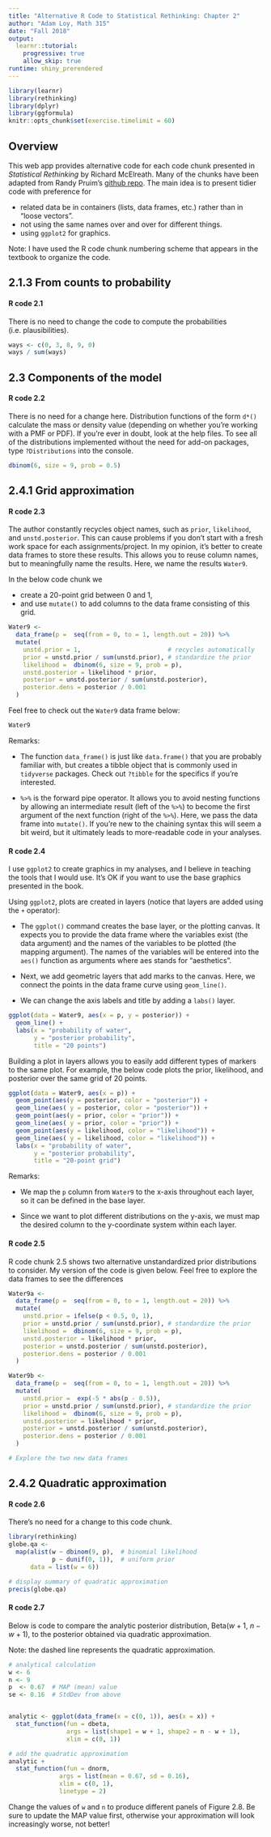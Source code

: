 ```yaml
---
title: "Alternative R Code to Statistical Rethinking: Chapter 2"
author: "Adam Loy, Math 315"
date: "Fall 2018"
output:
  learnr::tutorial:
    progressive: true
    allow_skip: true
runtime: shiny_prerendered
---
```


```r
library(learnr)
library(rethinking)
library(dplyr)
library(ggformula)
knitr::opts_chunk$set(exercise.timelimit = 60)
```

## Overview

This web app provides alternative code for each code chunk presented in *Statistical Rethinking* by Richard McElreath. Many of the chunks have been adapted from Randy Pruim's [github repo](https://github.com/rpruim/Statistical-Rethinking). The main idea is to present tidier code with preference for

 * related data be in containers (lists, data frames, etc.) rather than in "loose vectors".
 * not using the same names over and over for different things.
 * using `ggplot2` for graphics.

Note: I have used the R code chunk numbering scheme that appears in the textbook to organize the code.

## 2.1.3 From counts to probability

#### R code 2.1

There is no need to change the code to compute the probabilities (i.e. plausibilities).

```r
ways <- c(0, 3, 8, 9, 0)
ways / sum(ways)
```


## 2.3 Components of the model

#### R code 2.2

There is no need for a change here. Distribution functions of the form `d*()` calculate the mass or density value (depending on whether you're working with a PMF or PDF). If you're ever in doubt, look at the help files. To see all of the distributions implemented without the need for add-on packages, type `?Distributions` into the console.

```r
dbinom(6, size = 9, prob = 0.5)
```

## 2.4.1 Grid approximation

#### R code 2.3 

The author constantly recycles object names, such as `prior`, `likelihood`, and `unstd.posterior`. This can cause problems if you don't start with a fresh work space for each assignments/project. In my opinion, it's better to create data frames to store these results. This allows you to reuse column names, but to meaningfully name the results. Here, we name the results `Water9`.

In the below code chunk we

- create a 20-point grid between 0 and 1,
- and use `mutate()` to add columns to the data frame consisting of this grid.

```r
Water9 <-
  data_frame(p =  seq(from = 0, to = 1, length.out = 20)) %>% 
  mutate(
    unstd.prior = 1,                        # recycles automatically
    prior = unstd.prior / sum(unstd.prior), # standardize the prior
    likelihood =  dbinom(6, size = 9, prob = p),
    unstd.posterior = likelihood * prior,
    posterior = unstd.posterior / sum(unstd.posterior),
    posterior.dens = posterior / 0.001
  )  
```

Feel free to check out the `Water9` data frame below:

```r
Water9
```

Remarks:

- The function `data_frame()` is just like `data.frame()` that you are probably familiar with, but creates a tibble object that is commonly used in `tidyverse` packages. Check out `?tibble` for the specifics if you're interested.

- `%>%` is the forward pipe operator. It allows you to avoid nesting functions by allowing an intermediate result (left of the `%>%`) to become the first argument of the next function (right of the `%>%`). Here, we pass the data frame into `mutate()`. If you're new to the chaining syntax this will seem a bit weird, but it ultimately leads to more-readable code in your analyses.



#### R code 2.4 

I use `ggplot2` to create graphics in my analyses, and I believe in teaching the tools that I would use. It's OK if you want to use the base graphics presented in the book.

Using `ggplot2`, plots are created in layers (notice that layers are added using the `+` operator):

- The `ggplot()` command creates the base layer, or the plotting canvas. It expects you to provide the data frame where the variables exist (the data argument) and
the names of the variables to be plotted (the mapping argument). The names of the variables will be entered into the `aes()` function as arguments where aes stands for "aesthetics".

- Next, we add geometric layers that add marks to the canvas. Here, we connect the points in the data frame curve using `geom_line()`.

- We can change the axis labels and title by adding a `labs()` layer.



```r
ggplot(data = Water9, aes(x = p, y = posterior)) +
  geom_line() +
  labs(x = "probability of water", 
       y = "posterior probability", 
       title = "20 points")
```


Building a plot in layers allows you to easily add different types of  markers to the same plot. For example, the below code plots the prior, likelihood, and posterior over the same grid of 20 points.

```r
ggplot(data = Water9, aes(x = p)) +
  geom_point(aes(y = posterior, color = "posterior")) +
  geom_line(aes( y = posterior, color = "posterior")) +
  geom_point(aes(y = prior, color = "prior")) +
  geom_line(aes( y = prior, color = "prior")) +
  geom_point(aes(y = likelihood, color = "likelihood")) +
  geom_line(aes( y = likelihood, color = "likelihood")) +
  labs(x = "probability of water", 
       y = "posterior probability", 
       title = "20-point grid")
```

Remarks:

- We map the `p` column from `Water9` to the x-axis throughout each layer, so it can be defined in the base layer.

- Since we want to plot different distributions on the y-axis, we must map the desired column to the y-coordinate system within each layer.



#### R code 2.5

R code chunk 2.5 shows two alternative unstandardized prior distributions to consider. My version of the code is given below. Feel free to explore the data frames to see the differences

```r
Water9a <-
  data_frame(p =  seq(from = 0, to = 1, length.out = 20)) %>% 
  mutate(
    unstd.prior = ifelse(p < 0.5, 0, 1),
    prior = unstd.prior / sum(unstd.prior), # standardize the prior
    likelihood =  dbinom(6, size = 9, prob = p),
    unstd.posterior = likelihood * prior,
    posterior = unstd.posterior / sum(unstd.posterior),
    posterior.dens = posterior / 0.001
  )

Water9b <-
  data_frame(p =  seq(from = 0, to = 1, length.out = 20)) %>% 
  mutate(
    unstd.prior =  exp(-5 * abs(p - 0.5)),
    prior = unstd.prior / sum(unstd.prior), # standardize the prior
    likelihood =  dbinom(6, size = 9, prob = p),
    unstd.posterior = likelihood * prior,
    posterior = unstd.posterior / sum(unstd.posterior),
    posterior.dens = posterior / 0.001
  )  
```

```r
# Explore the two new data frames
```


## 2.4.2 Quadratic approximation

#### R code 2.6

There's no need for a change to this code chunk.

```r
library(rethinking)
globe.qa <- 
  map(alist(w ~ dbinom(9, p),  # binomial likelihood
            p ~ dunif(0, 1)),  # uniform prior
      data = list(w = 6))

# display summary of quadratic approximation
precis(globe.qa)
```



#### R code 2.7

Below is code to compare the analytic posterior distribution, Beta($w+1$, $n-w+1$), to the posterior obtained via quadratic approximation. 

Note: the dashed line represents the quadratic approximation.

```r
# analytical calculation
w <- 6
n <- 9
p  <- 0.67  # MAP (mean) value
se <- 0.16  # StdDev from above


analytic <- ggplot(data_frame(x = c(0, 1)), aes(x = x)) +
  stat_function(fun = dbeta, 
                args = list(shape1 = w + 1, shape2 = n - w + 1),
                xlim = c(0, 1))

# add the quadratic approximation
analytic +
  stat_function(fun = dnorm, 
              args = list(mean = 0.67, sd = 0.16), 
              xlim = c(0, 1),
              linetype = 2)
```

Change the values of `w` and `n` to produce different panels of Figure 2.8. Be sure to update the MAP value first, otherwise your approximation will look increasingly worse, not better!
